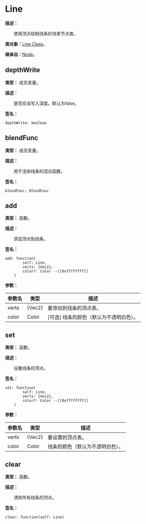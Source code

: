 # Line

**描述：**

&emsp;&emsp;使用顶点绘制线条的场景节点类。

**类对象：**[Line Class](/docs/api/Class%20Object/Line)。

**继承自：**[Node](/docs/api/Class/Node)。

## depthWrite

**类型：** 成员变量。

**描述：**

&emsp;&emsp;是否应该写入深度。默认为false。

**签名：**
```tl
depthWrite: boolean
```

## blendFunc

**类型：** 成员变量。

**描述：**

&emsp;&emsp;用于渲染线条的混合函数。

**签名：**
```tl
blendFunc: BlendFunc
```

## add

**类型：** 函数。

**描述：**

&emsp;&emsp;添加顶点到线条。

**签名：**
```tl
add: function(
		self: Line,
		verts: {Vec2},
		color?: Color --[[0xffffffff]]
	)
```

**参数：**

| 参数名 | 类型 | 描述 |
| --- | --- | --- |
| verts | \{Vec2} | 要添加到线条的顶点表。 |
| color | Color | [可选] 线条的颜色（默认为不透明白色）。 |

## set

**类型：** 函数。

**描述：**

&emsp;&emsp;设置线条的顶点。

**签名：**
```tl
set: function(
		self: Line,
		verts: {Vec2},
		color?: Color --[[0xffffffff]]
	)
```

**参数：**

| 参数名 | 类型 | 描述 |
| --- | --- | --- |
| verts | \{Vec2} | 要设置的顶点表。 |
| color | Color | 线条的颜色（默认为不透明白色）。 |

## clear

**类型：** 函数。

**描述：**

&emsp;&emsp;清除所有线条的顶点。

**签名：**
```tl
clear: function(self: Line)
```